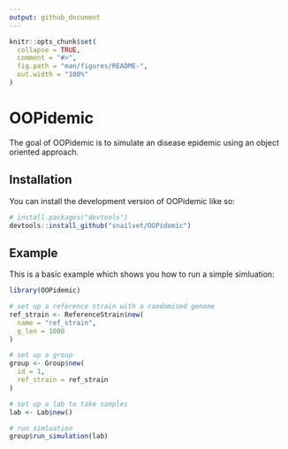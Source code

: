 ```yaml
---
output: github_document
---
```


<!-- README.md is generated from README.Rmd. Please edit that file -->

```r
knitr::opts_chunk$set(
  collapse = TRUE,
  comment = "#>",
  fig.path = "man/figures/README-",
  out.width = "100%"
)
```

# OOPidemic

<!-- badges: start -->
<!-- badges: end -->

The goal of OOPidemic is to simulate an disease epidemic using an object oriented approach.

## Installation

You can install the development version of OOPidemic like so:

``` r
# install.packages("devtools")
devtools::install_github("snailvet/OOPidemic")
```

## Example

This is a basic example which shows you how to run a simple simluation:

```r
library(OOPidemic)

# set up a reference strain with a randomised genome
ref_strain <- ReferenceStrain$new(
  name = "ref_strain",
  g_len = 1000
)

# set up a group 
group <- Group$new(
  id = 1,
  ref_strain = ref_strain
)

# set up a lab to take samples 
lab <- Lab$new()

# run simluation
group$run_simulation(lab)
```
